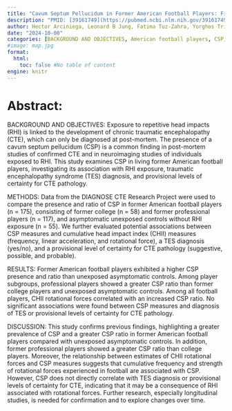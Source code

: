 ```yaml
---
title: "Cavum Septum Pellucidum in Former American Football Players: Findings From the DIAGNOSE CTE Research Project"
description: "PMID: [39161749](https://pubmed.ncbi.nlm.nih.gov/39161749/){target='_blank'}    DOI: [10.1212/CPJ.0000000000200324](https://doi.org/10.1212/CPJ.0000000000200324){target='_blank'}"
author: Hector Arciniega, Leonard B Jung, Fatima Tuz-Zahra, Yorghos Tripodis, Omar John, Nicholas Kim, Holly W Carrington, Evdokiya E Knyazhanskaya, Arushi Chamaria, Katherine Breedlove, Tim L T Wiegand, Daniel Daneshvar, Tashrif Billah, Ofer Pasternak, Michael J Coleman, Charles H Adler, Charles Bernick, Laura J Balcer, Michael L Alosco, Alexander P Lin, Inga K Koerte, Jeffrey L Cummings, Eric M Reiman, Robert A Stern, Sylvain Bouix, ... ...
date: "2024-10-00"
categories: [BACKGROUND AND OBJECTIVES, American football players, CSP, greater CSP ratio, American football]
#image: map.jpg
format:
  html:
    toc: false #No table of content
engine: knitr
---
```


# Abstract:

BACKGROUND AND OBJECTIVES: Exposure to repetitive head impacts (RHI) is linked to the development of chronic traumatic encephalopathy (CTE), which can only be diagnosed at post-mortem. The presence of a cavum septum pellucidum (CSP) is a common finding in post-mortem studies of confirmed CTE and in neuroimaging studies of individuals exposed to RHI. This study examines CSP in living former American football players, investigating its association with RHI exposure, traumatic encephalopathy syndrome (TES) diagnosis, and provisional levels of certainty for CTE pathology.

METHODS: Data from the DIAGNOSE CTE Research Project were used to compare the presence and ratio of CSP in former American football players (n = 175), consisting of former college (n = 58) and former professional players (n = 117), and asymptomatic unexposed controls without RHI exposure (n = 55). We further evaluated potential associations between CSP measures and cumulative head impact index (CHII) measures (frequency, linear acceleration, and rotational force), a TES diagnosis (yes/no), and a provisional level of certainty for CTE pathology (suggestive, possible, and probable).

RESULTS: Former American football players exhibited a higher CSP presence and ratio than unexposed asymptomatic controls. Among player subgroups, professional players showed a greater CSP ratio than former college players and unexposed asymptomatic controls. Among all football players, CHII rotational forces correlated with an increased CSP ratio. No significant associations were found between CSP measures and diagnosis of TES or provisional levels of certainty for CTE pathology.

DISCUSSION: This study confirms previous findings, highlighting a greater prevalence of CSP and a greater CSP ratio in former American football players compared with unexposed asymptomatic controls. In addition, former professional players showed a greater CSP ratio than college players. Moreover, the relationship between estimates of CHII rotational forces and CSP measures suggests that cumulative frequency and strength of rotational forces experienced in football are associated with CSP. However, CSP does not directly correlate with TES diagnosis or provisional levels of certainty for CTE, indicating that it may be a consequence of RHI associated with rotational forces. Further research, especially longitudinal studies, is needed for confirmation and to explore changes over time.
        